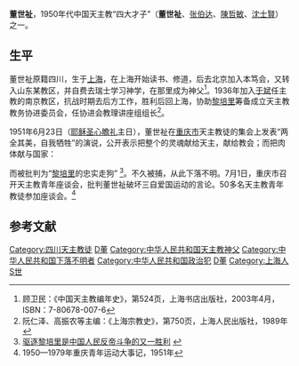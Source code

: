 '''董世祉'''，1950年代中国天主教“四大才子”（'''董世祉'''、[[张伯达|张伯达]]、[[陳哲敏|陳哲敏]]、[[沈士賢|沈士賢]]）之一。

== 生平 ==

董世祉原籍四川，生于[[上海|上海]]，在上海开始读书、修道，后去北京加入本笃会，又转入山东某教区，并自费去瑞士学习神学，在那里成为神父<ref>顾卫民：《中国天主教编年史》，第524页，上海书店出版社，2003年4月，ISBN：7-80678-007-6</ref>。1936年加入[[于斌|于斌]]任主教的南京教区，抗战时期去后方工作，胜利后回上海，协助[[黎培里|黎培里]]筹备成立天主教教务协进委员会，任协进会教理讲座组组长<ref>阮仁泽、高振农等主编：《上海宗教史》，第750页，上海人民出版社，1989年</ref>。

1951年6月23日（[[耶稣圣心瞻礼|耶稣圣心瞻礼]]主日），董世祉在[[重庆市|重庆市]]天主教徒的集会上发表“两全其美，自我牺牲”的演说，公开表示把整个的灵魂献给天主，献给教会；而把肉体献与国家：

{{cquote|今天要我们攻击教宗的代表黎总主教，明天就会要我们攻击耶稣的代表——教宗，后天为什么不能要我们攻击天主呢？}}

而被批判为“[[黎培里|黎培里]]的忠实走狗” <ref>[http://www.cass.net.cn/zhuanti/y_kmyc/review/1951/mouth09/19510905-08.htm 驱逐黎培里是中国人民反帝斗争的又一胜利] {{webarchive|url=https://web.archive.org/web/20050124162746/http://www.cass.net.cn/zhuanti/y_kmyc/review/1951/mouth09/19510905-08.htm |date=2005-01-24 }}</ref>。不久被捕，从此下落不明。7月1日，重庆市召开天主教青年座谈会，批判董世祉破坏三自爱国运动的言论。50多名天主教青年教徒参加座谈会。<ref>1950—1979年重庆青年运动大事记，1951年</ref>

==参考文献==
<div class="references-small">
<references />
</div>

[[Category:四川天主教徒|Category:四川天主教徒]]
[[Category:中華民國大陸時期天主教神父|D董]]
[[Category:中华人民共和国天主教神父|Category:中华人民共和国天主教神父]]
[[Category:中华人民共和国下落不明者|Category:中华人民共和国下落不明者]]
[[Category:中华人民共和国政治犯|Category:中华人民共和国政治犯]]
[[Category:四川人|D董]]
[[Category:上海人|Category:上海人]]
[[Category:董姓|S世]]